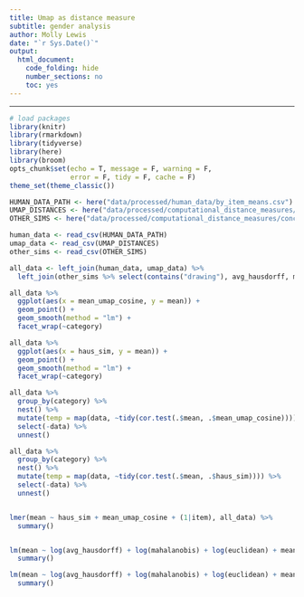 ```yaml
---
title: Umap as distance measure
subtitle: gender analysis
author: Molly Lewis 
date: "`r Sys.Date()`"
output: 
  html_document:
    code_folding: hide
    number_sections: no
    toc: yes
---
```

  
******

```r
# load packages
library(knitr)
library(rmarkdown)
library(tidyverse)
library(here)
library(broom)
opts_chunk$set(echo = T, message = F, warning = F, 
               error = F, tidy = F, cache = F)
theme_set(theme_classic())

```

```r

HUMAN_DATA_PATH <- here("data/processed/human_data/by_item_means.csv")
UMAP_DISTANCES <- here("data/processed/computational_distance_measures/umap_distances.csv")
OTHER_SIMS <- here("data/processed/computational_distance_measures/conceptviz_1_by_item_data_with_various_metrics_r.csv")

human_data <- read_csv(HUMAN_DATA_PATH)
umap_data <- read_csv(UMAP_DISTANCES)
other_sims <- read_csv(OTHER_SIMS)

all_data <- left_join(human_data, umap_data) %>%
  left_join(other_sims %>% select(contains("drawing"), avg_hausdorff, mahalanobis, euclidean))

all_data %>%
  ggplot(aes(x = mean_umap_cosine, y = mean)) +
  geom_point() +
  geom_smooth(method = "lm") +
  facet_wrap(~category) 

all_data %>%
  ggplot(aes(x = haus_sim, y = mean)) +
  geom_point() +
  geom_smooth(method = "lm") +
  facet_wrap(~category) 

all_data %>%
  group_by(category) %>%
  nest() %>%
  mutate(temp = map(data, ~tidy(cor.test(.$mean, .$mean_umap_cosine)))) %>%
  select(-data) %>%
  unnest()

all_data %>%
  group_by(category) %>%
  nest() %>%
  mutate(temp = map(data, ~tidy(cor.test(.$mean, .$haus_sim)))) %>%
  select(-data) %>%
  unnest()


lmer(mean ~ haus_sim + mean_umap_cosine + (1|item), all_data) %>%
  summary()


lm(mean ~ log(avg_hausdorff) + log(mahalanobis) + log(euclidean) + mean_umap_cosine, all_data) %>%
  summary()

lm(mean ~ log(avg_hausdorff) + log(mahalanobis) + log(euclidean) + mean_umap_cosine, all_data) %>%
  summary()





```
